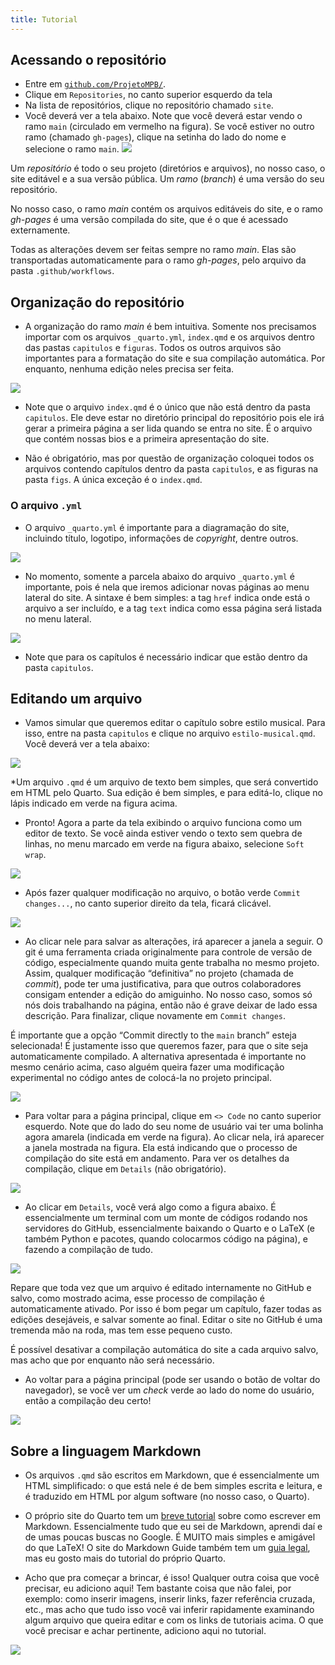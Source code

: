 ```yaml
---
title: Tutorial
---
```


## Acessando o repositório

* Entre em [`github.com/ProjetoMPB/`](https://github.com/ProjetoMPB/).
* Clique em `Repositories`, no canto superior esquerdo da tela
* Na lista de repositórios, clique no repositório chamado `site`.
* Você deverá ver a tela abaixo. Note que você deverá estar vendo o ramo `main` (circulado em vermelho na figura). Se você estiver no outro ramo (chamado `gh-pages`), clique na setinha do lado do nome e selecione o ramo `main`.
![](figs-tutorial/tutorial-01.png)

::: {.callout-note}
Um *repositório* é todo o seu projeto (diretórios e arquivos), no nosso caso, o site editável e a sua versão pública. Um *ramo* (*branch*) é uma versão do seu repositório.

No nosso caso, o ramo *main* contém os arquivos editáveis do site, e o ramo *gh-pages* é uma versão compilada do site, que é o que é acessado externamente.

Todas as alterações devem ser feitas sempre no ramo *main*. Elas são transportadas automaticamente para o ramo *gh-pages*, pelo arquivo da pasta `.github/workflows`.
:::

## Organização do repositório

* A organização do ramo *main* é bem intuitiva. Somente nos precisamos importar com os arquivos `_quarto.yml`, `index.qmd` e os arquivos dentro das pastas `capitulos` e `figuras`. Todos os outros arquivos são importantes para a formatação do site e sua compilação automática. Por enquanto, nenhuma edição neles precisa ser feita.

![](figs-tutorial/tutorial-02.png)

* Note que o arquivo `index.qmd` é o único que não está dentro da pasta `capitulos`. Ele deve estar no diretório principal do repositório pois ele irá gerar a primeira página a ser lida quando se entra no site. É o arquivo que contém nossas bios e a primeira apresentação do site.

* Não é obrigatório, mas por questão de organização coloquei todos os arquivos contendo capítulos dentro da pasta `capitulos`, e as figuras na pasta `figs`. A única exceção é o `index.qmd`.

### O arquivo `.yml`

* O arquivo `_quarto.yml` é importante para a diagramação do site, incluindo título, logotipo, informações de *copyright*, dentre outros.

![](figs-tutorial/tutorial-03.png)

* No momento, somente a parcela abaixo do arquivo `_quarto.yml` é importante, pois é nela que iremos adicionar novas páginas ao menu lateral do site. A sintaxe é bem simples: a tag `href` indica onde está o arquivo a ser incluído, e a tag `text` indica como essa página será listada no menu lateral.

![](figs-tutorial/tutorial-04.png)

* Note que para os capítulos é necessário indicar que estão dentro da pasta `capitulos`.

## Editando um arquivo
* Vamos simular que queremos editar o capítulo sobre estilo musical. Para isso, entre na pasta `capitulos` e clique no arquivo `estilo-musical.qmd`. Você deverá ver a tela abaixo:

![](figs-tutorial/tutorial-05.png)

*Um arquivo `.qmd` é um arquivo de texto bem simples, que será convertido em HTML pelo Quarto. Sua edição é bem simples, e para editá-lo, clique no lápis indicado em verde na figura acima.

* Pronto! Agora a parte da tela exibindo o arquivo funciona como um editor de texto. Se você ainda estiver vendo o texto sem quebra de linhas, no menu marcado em verde na figura abaixo, selecione `Soft wrap`.

![](figs-tutorial/tutorial-06.png)

* Após fazer qualquer modificação no arquivo, o botão verde `Commit changes...`, no canto superior direito da tela, ficará clicável.

![](figs-tutorial/tutorial-07.png)

* Ao clicar nele para salvar as alterações, irá aparecer a janela a seguir. O git é uma ferramenta criada originalmente para controle de versão de código, especialmente quando muita gente trabalha no mesmo projeto. Assim, qualquer modificação "definitiva" no projeto (chamada de *commit*), pode ter uma justificativa, para que outros colaboradores consigam entender a edição do amiguinho. No nosso caso, somos só nós dois trabalhando na página, então não é grave deixar de lado essa descrição. Para finalizar, clique novamente em `Commit changes`.

::: {.callout-warning}
É importante que a opção "Commit directly to the `main` branch" esteja selecionada! É justamente isso que queremos fazer, para que o site seja automaticamente compilado. A alternativa apresentada é importante no mesmo cenário acima, caso alguém queira fazer uma modificação experimental no código antes de colocá-la no projeto principal.
:::

![](figs-tutorial/tutorial-08.png)

* Para voltar para a página principal, clique em `<> Code` no canto superior esquerdo. Note que do lado do seu nome de usuário vai ter uma bolinha agora amarela (indicada em verde na figura). Ao clicar nela, irá aparecer a janela mostrada na figura. Ela está indicando que o processo de compilação do site está em andamento. Para ver os detalhes da compilação, clique em `Details` (não obrigatório).

![](figs-tutorial/tutorial-09.png)

* Ao clicar em `Details`, você verá algo como a figura abaixo. É essencialmente um terminal com um monte de códigos rodando nos servidores do GitHub, essencialmente baixando o Quarto e o LaTeX (e também Python e pacotes, quando colocarmos código na página), e fazendo a compilação de tudo.

![](figs-tutorial/tutorial-10.png)

::: {.callout-note}
Repare que toda vez que um arquivo é editado internamente no GitHub e salvo, como mostrado acima, esse processo de compilação é automaticamente ativado. Por isso é bom pegar um capítulo, fazer todas as edições desejáveis, e salvar somente ao final. Editar o site no GitHub é uma tremenda mão na roda, mas tem esse pequeno custo.

É possível desativar a compilação automática do site a cada arquivo salvo, mas acho que por enquanto não será necessário.
:::

* Ao voltar para a página principal (pode ser usando o botão de voltar do navegador), se você ver um *check* verde ao lado do nome do usuário, então a compilação deu certo!

![](figs-tutorial/tutorial-11.png)

## Sobre a linguagem Markdown
* Os arquivos `.qmd` são escritos em Markdown, que é essencialmente um HTML simplificado: o que está nele é de bem simples escrita e leitura, e é traduzido em HTML por algum software (no nosso caso, o Quarto).

* O próprio site do Quarto tem um [breve tutorial](https://quarto.org/docs/authoring/markdown-basics.html) sobre como escrever em Markdown. Essencialmente tudo que eu sei de Markdown, aprendi daí e de umas poucas buscas no Google. É MUITO mais simples e amigável do que LaTeX! O site do Markdown Guide também tem um [guia legal](https://www.markdownguide.org/basic-syntax/), mas eu gosto mais do tutorial do próprio Quarto.

* Acho que pra começar a brincar, é isso! Qualquer outra coisa que você precisar, eu adiciono aqui! Tem bastante coisa que não falei, por exemplo: como inserir imagens, inserir links, fazer referência cruzada, etc., mas acho que tudo isso você vai inferir rapidamente examinando algum arquivo que queira editar e com os links de tutoriais acima. O que você precisar e achar pertinente, adiciono aqui no tutorial.

![](figs-tutorial/llap.png)